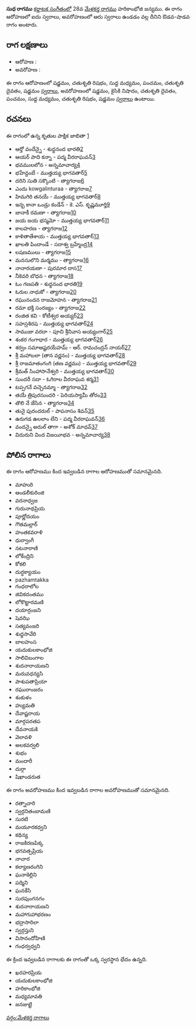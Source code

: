 {{Infobox ragam
	| name          	= సుధ
	| synonym	    	= 
	| mela          	= 
	| chakra        	= 
	| janaka        	= 
	| type          	= ఔడవ-శాడవ
	| arohanam      	= {{svaraC|S|R2|M1|P|D2|S'}} 
	| avarohanam    	= {{svaraC|S'|N2|D2|P|M1|R2|S}}
	| jeeva         	=
	| chhaya        	=
	| nyasa         	=
	| vishesha      	= 
	| equivalent  		= 
}}
{{కర్ణాటక సంగీత రాగాలు}}
'''సుధ రాగము''' [[కర్ణాటక సంగీతం]]లో 28వ [[మేళకర్త రాగము]] హరికాంభోజి జన్యము.  ఈ రాగం ఆరోహణలో ఐదు స్వరాలు, అవరోహణంలో ఆరు స్వరాలు ఉండడం వల్ల దీనిని ఔడవ-షాడవ రాగం అంటారు.


==రాగ లక్షణాలు==


* ఆరోహణ : {{svaraC|S|R2|M1|P|D2|S'}} 
* అవరోహణ : {{svaraC|S'|N2|D2|P|M1|R2|S}}

ఈ రాగం ఆరోహణంలో షడ్జమం, చతుశృతి రిషభం, సుద్ద మధ్యమం, పంచమం, చతుశృతి దైవతం, షడ్జమం [[స్వరాలు]], అవరోహణంలో షడ్జమం, కైసికి నిషాదం, చతుశృతి దైవతం, పంచమం, సుద్ద మధ్యమం, చతుశృతి రిషభం, షడ్జమం [[స్వరాలు]] ఉంటాయి.

==రచనలు==
ఈ రాగంలో ఉన్న కృతుల పాక్షిక జాబితా [https://github.com/ssrihari/ragavardhini/blob/master/ragas/kritis.psv]
* ఆర్తో వందేన్నై - శుధ్ధనంద భారతి[http://www.karnatik.com/c1694.shtml]
* ఆయర్ పాది కన్నా - పద్మ వీరరాఘవన్[http://www.karnatik.com/c2851.shtml]
* భవములలోన - అన్నమాచార్య[http://www.karnatik.com/c1444.shtml]
* భహేన్దంబే - ముత్తయ్య భాగవతార్[http://www.karnatik.com/c2086.shtml]
* దరిని సుతి సక్కొంటి - త్యాగరాజ[http://www.karnatik.com/c1448.shtml]
* ఎందు kowgalinturaa - త్యాగరాజ[http://www.karnatik.com/c2287.shtml]
* హిమగిరి తనయే - ముత్తయ్య భాగవతార్[http://www.karnatik.com/c1283.shtml]
* ఇన్బ కానా ఒండ్రు కండేన్ - కె. ఎస్. కృష్ణమూర్తి[http://www.karnatik.com/c3293.shtml]
* జానాకీ రమణా - త్యాగరాజ[http://www.karnatik.com/c1404.shtml]
* జయ జయ భస్మమో - ముత్తయ్య భాగవతార్[http://www.karnatik.com/c1934.shtml]
* కాలహరణ - త్యాగరాజ[http://www.karnatik.com/c1061.shtml]
* కాళితాతేశాయ - ముత్తయ్య భాగవతార్[http://www.karnatik.com/c1905.shtml]
* ఖాలతి పిందాండే - సదాశ్వ బ్రహ్మేంద్ర[http://www.karnatik.com/c2972.shtml]
* లషణములు - త్యాగరాజ[http://www.karnatik.com/c2522.shtml]
* మనసులొని మర్మము - త్యాగరాజ[http://www.karnatik.com/c1116.shtml]
* నానారయణా - పురమార దాస[http://www.karnatik.com/c1069.shtml]
* నీకెవరి బొధన - త్యాగరాజ[http://www.karnatik.com/c2662.shtml]
* ఓం గణపతి - శుధ్ధనంద భారతి[http://www.karnatik.com/c1630.shtml]
* ఓరుల నాధుకో - త్యాగరాజ[http://www.karnatik.com/c2689.shtml]
* రఘునందన రాజమోహన - త్యాగరాజ[http://www.karnatik.com/c2737.shtml]
* రమా భక్తి సంరజ్యం - త్యాగరాజ[http://www.karnatik.com/c1066.shtml]
* రంజిత కవి - కోటీశ్వర అయ్యర్[http://www.karnatik.com/c1865.shtml]
* సహస్రశిరష - ముత్తయ్య భాగవతార్[http://www.karnatik.com/c2027.shtml]
* సాముజా వరదా - పూచి శ్రీనివాస అయ్యంగార్[http://www.karnatik.com/c3255.shtml]
* శంకర గంగాధార - ముత్తయ్య భాగవతార్[http://www.karnatik.com/c1903.shtml]
* శర్వం సమాఆష్టరయేహమ్ - ఆర్. రామచంద్రన్ నాయర్[http://www.karnatik.com/c3124.shtml]
* శ్రీ మహాబలా (తాన వర్ణనం) - ముత్తయ్య భాగవతార్[http://www.karnatik.com/c2111.shtml]
* శ్రీ రాజమాతంగంగి (తణ వర్ణము) - ముత్తయ్య భాగవతార్[http://www.karnatik.com/c2110.shtml]
* శ్రీమత్ సింహాసానేశ్వరి - ముత్తయ్య భాగవతార్[http://www.karnatik.com/c2017.shtml]
* సుందరీ సదా - ఓగిరాల వీరరాఘవ శర్మ[http://www.karnatik.com/c1125.shtml]
* టప్పగనే వచ్చెనమ్మా - త్యాగరాజ[http://www.karnatik.com/c2891.shtml]
* తయే త్రిపురసుందరి - పెరియస్యామీ తోరం[http://www.karnatik.com/c3292.shtml]
* తొలి నే జేసిన - త్యాగరాజ[http://www.karnatik.com/c2898.shtml]
* తునై పురందరుల్ - పాపనాసం శివన్[http://www.karnatik.com/c1314.shtml]
* ఉరుగడ ఉలలాం లేని - పద్మ వీరరాఘవన్[http://www.karnatik.com/c2985.shtml]
* వందన్నై అరుల్ తాగా - అశోక్ మాధవ్[http://www.karnatik.com/c2614.shtml]
* విదురుని వింద విజయీభవ - అన్నమాచార్య[http://www.karnatik.com/c2622.shtml]




==పోలిన రాగాలు==
ఈ రాగం ఆరోహణము కింద ఇవ్వబడిన రాగాల ఆరోహణముతో సమానమైనది.
* మాహురి
* ఆండలీకురింజి
* వరనాధ్వజ
* గురునాథప్రియ
* పూర్ణోదయం
* గౌతమల్లార్
* హంతకవరాళి
* ధుర్వాంగీ
* నటనారాణి
* లోకేంద్రిని
* కోకలి
* దుర్ధక్యాయం
* pazhamtakka
* గంధరాలోల
* జివికదంతము
* లోకొట్టారమణి
* దయార్రంజని
* షెవఝి
* సత్యవంజరి
* శుధ్ధసావేరి
* బాలహంస
* యదుకులకాంభోజి
* సాలివిబంగాల
* శుదనారాయణని
* మరువధన్యసి
* పాశుపతాప్రియా
* రఘురాంజరం
* శంకుళం
* హ్యుమతి
* దేవాష్టరాయ
* మార్గపరతప
* దేవనాయకి
* వెలావళి
* అలకవర్వలి
* శుభం
* మందారీ
* దుర్గా
* షిఖాండరుత

ఈ రాగం అవరోహణము కింద ఇవ్వబడిన రాగాల అవరోహణముతో సమానమైనది.
* రత్నాచారి
* స్వర్గనితంబామణి
* సురటి
* మయూరకధ్వని
* కథిన్య
* రాజకిరణపిక్క
* భగవత్పప్రియ
* నాచార
* కల్యాణరంగిని
* ఘనాకెల్లిని
* పద్మిని
* ఘనకేసి
* సురపుంగనగం
* శుదనారాయణని
* మహాగుహాభరణం
* భద్రాసారిలా
* స్వర్గస్తుని
* విసానందోహిణి
* గంధర్వధ్వని

ఈ క్రింద ఇవ్వబడిన రాగాలకు ఈ రాగంతో ఒక్క స్వరస్థాన భేదం ఉన్నది.
* ఖరహరప్రియ
* యదుకులకాంభోజి
* హరికాంభోజి
* మధ్యమావతి
* జనజుట్టి



[[వర్గం:మేళకర్త రాగాలు]]